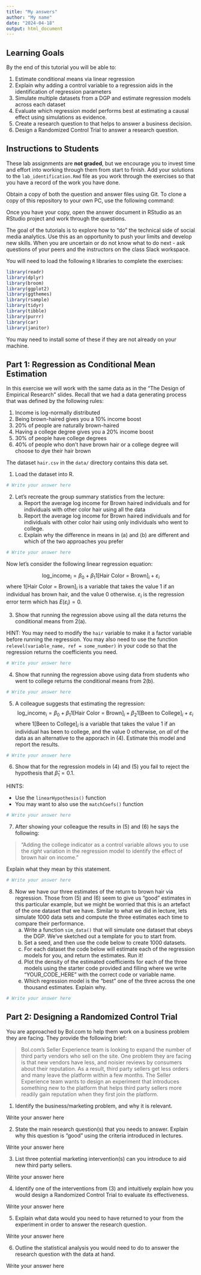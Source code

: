 ```yaml
---
title: "My answers"
author: "My name"
date: "2024-04-18"
output: html_document
---
```


## Learning Goals

By the end of this tutorial you will be able to:

1. Estimate conditional means via linear regression
2. Explain why adding a control variable to a regression aids in the identification of regression parameters
3. Simulate multiple datasets from a DGP and estimate regression models across each dataset
4. Evaluate which regression model performs best at estimating a causal effect using simulations as evidence.
5. Create a research question to that helps to answer a business decision.
6. Design a Randomized Control Trial to answer a research question.

## Instructions to Students

These lab assignments are **not graded**, but we encourage you to invest time and effort into working through them from start to finish.
Add your solutions to the `lab_identification.Rmd` file as you work through the exercises so that you have a record of the work you have done.

Obtain a copy of both the question and answer files using Git.
To clone a copy of this repository to your own PC, use the following command:


Once you have your copy, open the answer document in RStudio as an RStudio project and work through the questions.

The goal of the tutorials is to explore how to "do" the technical side of social media analytics.
Use this as an opportunity to push your limits and develop new skills.
When you are uncertain or do not know what to do next - ask questions of your peers and the instructors on the class Slack workspace.

You will need to load the following `R` libraries to complete the exercises:

```r
library(readr)
library(dplyr)
library(broom)
library(ggplot2)
library(ggthemes)
library(rsample)
library(tidyr)
library(tibble)
library(purrr)
library(car)
library(janitor)
```

You may need to install some of these if they are not already on your machine.

## Part 1: Regression as Conditional Mean Estimation

In this exercise we will work with the same data as in the "The Design of Empirical Research" slides. 
Recall that we had a data generating process that was defined by the following rules:

1. Income is log-normally distributed
2. Being brown-haired gives you a 10% income boost
3. 20% of people are naturally brown-haired
4. Having a college degree gives you a 20% income boost
5. 30% of people have college degrees
6. 40% of people who don’t have brown hair or a college degree will choose to dye their hair brown

The dataset `hair.csv` in the `data/` directory contains this data set.

1. Load the dataset into R.

```r
# Write your answer here
```


2. Let's recreate the group summary statistics from the lecture:
    (a) Report the average log income for Brown haired individuals and for individuals with other color hair using all the data
    (b) Report the average log income for Brown haired individuals and for individuals with other color hair using only individuals who went to college.
    (c) Explain why the difference in means in (a) and (b) are different and which of the two approaches you prefer

```r
# Write your answer here
```

Now let's consider the following linear regression equation:

$$
\text{log_income}_i = \beta_0 + \beta_1 1[\text{Hair Color = Brown}]_i + \varepsilon_i
$$
where $1[\text{Hair Color = Brown}]_i$ is a variable that takes the value 1 if an individual has brown hair, and the value 0 otherwise. $\varepsilon_i$ is the regression error term which has $E(\varepsilon_i) =0$.  
    
3. Show that running the regression above using all the data returns the conditional means from 2(a). 

HINT: You may need to modify the `hair` variable to make it a factor variable before running the regression. You may also need to use the function `relevel(variable_name, ref = some_number)` in your code so that the regression returns the coefficients you need.

```r
# Write your answer here
```


4. Show that running the regression above using data from students who went to college returns the conditional means from 2(b).

```r
# Write your answer here
```


5. A colleague suggests that estimating the regression:
$$
\text{log_income}_i = \beta_0 + \beta_1 1[\text{Hair Color = Brown}]_i + \beta_2 1[\text{Been to College}]_i + \varepsilon_i
$$
where $1[\text{Been to College}]_i$ is a variable that takes the value 1 if an individual has been to college, and the value 0 otherwise, on *all* of the data as an alternative to the apporach in (4). Estimate this model and report the results.
```r
# Write your answer here
```


6. Show that for the regression models in (4) and (5) you fail to reject the hypothesis that $\hat{\beta}_1 = 0.1$.

HINTS: 

* Use the `linearHypothesis()` function
* You may want to also use the `matchCoefs()` function

```r
# Write your answer here
```

7. After showing your colleague the results in (5) and (6) he says the following:

> "Adding the college indicator as a control variable allows you to use the *right* variation in the regression model to identify the effect of brown hair on income."

Explain what they mean by this statement.

```r
# Write your answer here
```



8. Now we have our three estimates of the return to brown hair via regression.
Those from (5) and (6) seem to give us "good" estimates in this particular example, but we might be worried that this is an artefact of the one dataset that we have. 
Similar to what we did in lecture, lets simulate 1000 data sets and compute the three estimates each time to compare their performance.
    (a) Write a function `sim_data()` that will simulate one dataset that obeys the DGP. We've sketched out a template for you to start from.
    (b) Set a seed, and then use the code below to create 1000 datasets.
    (c) For each dataset the code below will estimate each of the regression models for you, and return the estimates. Run it!
    (d) Plot the density of the estimated coefficients for each of the three models using the starter code provided and filling where we write "YOUR_CODE_HERE" with the correct code or variable name.
    (e) Which regression model is the "best" one of the three across the one thousand estimates. Explain why.


```r
# Write your answer here
```


## Part 2: Designing a Randomized Control Trial

You are approached by Bol.com to help them work on a business problem they are facing.
They provide the following brief:

> Bol.com’s Seller Experience team is looking to expand the number of third party vendors who sell on the site. One problem they are facing is that new vendors have less, and noisier reviews by consumers about their reputation. As a result, third party sellers get less orders and many leave the platform within a few months. The Seller Experience team wants to design an experiment that introduces something new to the platform that helps third party sellers more readily gain reputation when they first join the platform.

1. Identify the business/marketing problem, and why it is relevant.

Write your answer here

2. State the main research question(s) that you needs to answer. Explain why this question is "good" using the criteria introduced in lectures.

Write your answer here

3. List three potential marketing intervention(s) can you introduce to aid new third party sellers. 

Write your answer here

4. Identify one of the interventions from (3) and intuitively explain how you would design a Randomized Control Trial to evaluate its effectiveness.

Write your answer here

5. Explain what data would you need to have returned to your from the experiment in order to answer the research question.

Write your answer here

6. Outline the statistical analysis you would need to do to answer the research question with the data at hand.

Write your answer here
